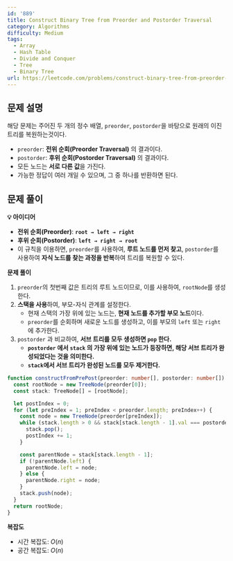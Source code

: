```yaml
---
id: '889'
title: Construct Binary Tree from Preorder and Postorder Traversal
category: Algorithms
difficulty: Medium
tags:
  - Array
  - Hash Table
  - Divide and Conquer
  - Tree
  - Binary Tree
url: https://leetcode.com/problems/construct-binary-tree-from-preorder-and-postorder-traversal
---
```


## 문제 설명

해당 문제는 주어진 두 개의 정수 배열, `preorder`, `postorder`을 바탕으로 원래의 이진 트리를 복원하는것이다.

- `preorder`: **전위 순회(Preorder Traversal)** 의 결과이다.
- `postorder`: **후위 순회(Postorder Traversal)** 의 결과이다.
- 모든 노드는 **서로 다른 값**을 가진다.
- 가능한 정답이 여러 개일 수 있으며, 그 중 하나를 반환하면 된다.

## 문제 풀이

**💡 아이디어**

- **전위 순회(Preorder)**: **`root → left → right`**
- **후위 순회(Postorder)**: **`left → right → root`**
- 이 규칙을 이용하면, `preorder`를 사용하여, **루트 노드를 먼저 찾고**, `postorder`를 사용하여 **자식 노드를 찾는 과정을 반복**하여 트리를 복원할 수 있다.

**문제 풀이**

1. `preorder`의 첫번째 값은 트리의 루트 노드이므로, 이를 사용하여, `rootNode`를 생성한다.
2. **스택을 사용**하여, 부모-자식 관계를 설정한다.
   - 현재 스택의 가장 위에 있는 노드는, **현재 노드를 추가할 부모 노드**이다.
   - `preorder`를 순회하며 새로운 노드를 생성하고, 이를 부모의 `left` 또는 `right`에 추가한다.
3. `postorder` 과 비교하여, **서브 트리를 모두 생성하면 `pop` 한다.**
   - **`postorder` 에서 `stack` 의 가장 위에 있는 노드가 등장하면, 해당 서브 트리가 완성되었다는 것을 의미한다.**
   - **`stack`에서 서브 트리가 완성된 노드를 모두 제거한다.**

```typescript showLineNumbers
function constructFromPrePost(preorder: number[], postorder: number[]): TreeNode {
  const rootNode = new TreeNode(preorder[0]);
  const stack: TreeNode[] = [rootNode];

  let postIndex = 0;
  for (let preIndex = 1; preIndex < preorder.length; preIndex++) {
    const node = new TreeNode(preorder[preIndex]);
    while (stack.length > 0 && stack[stack.length - 1].val === postorder[postIndex]) {
      stack.pop();
      postIndex += 1;
    }

    const parentNode = stack[stack.length - 1];
    if (!parentNode.left) {
      parentNode.left = node;
    } else {
      parentNode.right = node;
    }
    stack.push(node);
  }
  return rootNode;
}
```

**복잡도**

- 시간 복잡도: $O(n)$
- 공간 복잡도: $O(n)$
